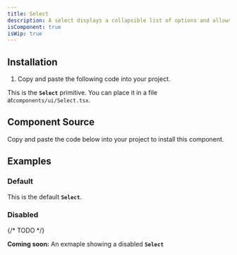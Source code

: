 ```yaml
---
title: Select
description: A select displays a collapsible list of options and allows a user to select one of them.
isComponent: true
isWip: true
---
```


## Installation

1. Copy and paste the following code into your project.

This is the **`Select`** primitive. You can place it in a file at`components/ui/Select.tsx`.

## Component Source

Copy and paste the code below into your project to install this component.

<ComponentSource src="../../packages/ui/src/Select.tsx" />

## Examples

### Default

This is the default **`Select`**.

<ComponentExample name="Select" story="default" />

### Disabled

{/* TODO */}

**Coming soon:** An exmaple showing a disabled **`Select`**
